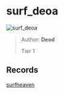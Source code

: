 
# surf_deoa

![surf_deoa](https://raw.githubusercontent.com/Sayt123/SurfMapPics/Maps-and-bonuses/csgo/surf_deoa.jpg)

> Author: **Deod**
>
> Tier 1

## Records

[surfheaven](https://surfheaven.eu/map/surf_deoa)

